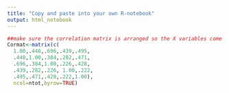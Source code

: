 ```yaml
---
title: "Copy and paste into your own R-notebook"
output: html_notebook
---
```


```r
##make sure the correlation matrix is arranged so the X variables come first##
Cormat<-matrix(c(
  1.00,.448,.696,.439,.495,
  .448,1.00,.384,.282,.471,
  .696,.384,1.00,.226,.428,
  .439,.282,.226, 1.00,.222,
  .495,.471,.428,.222,1.00),
  ncol=ntot,byrow=TRUE)
```

